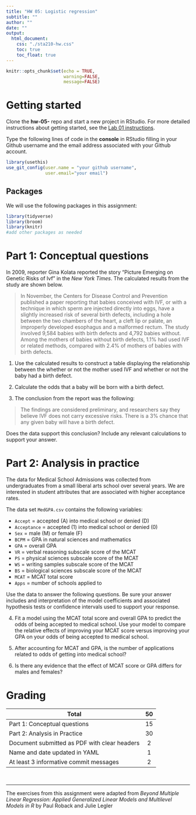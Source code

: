 ```yaml
---
title: "HW 05: Logistic regression"
subtitle: ""
author: ""
date: ""
output: 
  html_document:
    css: "./sta210-hw.css"
    toc: true
    toc_float: true
---
```


```r
knitr::opts_chunk$set(echo = TRUE,
                      warning=FALSE,
                      message=FALSE)
```

# Getting started

Clone the **hw-05-** repo and start a new project in RStudio. For more detailed instructions about getting started, see the [Lab 01 instructions](https://sta210-fa20.netlify.app/labs/lab-01-practice-r.html).

Type the following lines of code in the **console** in RStudio filling in your Github username and the email address associated with your Github account.

```r
library(usethis)
use_git_config(user.name = "your github username", 
               user.email="your email")
```

## Packages 

We will use the following packages in this assignment: 

```r
library(tidyverse)
library(broom)
library(knitr)
#add other packages as needed
```

# Part 1: Conceptual questions

In 2009, reporter Gina Kolata reported the story "Picture Emerging on Genetic Risks of Ivf" in the *New York Times*. The calculated results from the study are shown below. 

> In November, the Centers for Disease Control and Prevention published a paper reporting that babies conceived with IVF, or with a technique in which sperm are injected directly into eggs, have a slightly increased risk of several birth defects, including a hole between the two chambers of the heart, a cleft lip or palate, an improperly developed esophagus and a malformed rectum. The study involved 9,584 babies with birth defects and 4,792 babies without. Among the mothers of babies without birth defects, 1.1\% had used IVF or related methods, compared with 2.4\% of mothers of babies with birth defects.

1. Use the calculated results to construct a table displaying the relationship between the whether or not the mother used IVF and whether or not the baby had a birth defect. 

2. Calculate the odds that a baby will be born with a birth defect. 

3. The conclusion from the report was the following: 

> The findings are considered preliminary, and researchers say they believe IVF does not carry excessive risks. There is a 3\% chance that any given baby will have a birth defect.
    
Does the data support this conclusion? Include any relevant calculations to support your answer. 

# Part 2: Analysis in practice

The data for Medical School Admissions was collected from undergraduates from a small liberal arts school over several years.  We are interested in student attributes that are associated with higher acceptance rates.

The data set `MedGPA.csv` contains the following variables:

-  `Accept` = accepted (A) into medical school or denied (D)
-  `Acceptance` = accepted (1) into medical school or denied (0)
-  `Sex` = male (M) or female (F)
-  `BCPM` = GPA in natural sciences and mathematics
-  `GPA` = overall GPA
-  `VR` = verbal reasoning subscale score of the MCAT
-  `PS` = physical sciences subscale score of the MCAT
-  `WS` = writing samples subscale score of the MCAT
-  `BS` = biological sciences subscale score of the MCAT
-  `MCAT` = MCAT total score
-  `Apps` = number of schools applied to

Use the data to answer the following questions. Be sure your answer includes and interpretation of the model coefficients and associated hypothesis tests or confidence intervals used to support your response.  

4. Fit a model using the MCAT total score and overall GPA to predict the odds of being accepted to medical school. Use your model to compare the relative effects of improving your MCAT score versus improving your GPA on your odds of being accepted to medical school.

5. After accounting for MCAT and GPA, is the number of applications related to odds of getting into medical school? 

6. Is there any evidence that the effect of MCAT score or GPA differs for males and females? 


# Grading

| **Total** | **50** |
|-------------------------------------------------------------|:--:|
| Part 1: Conceptual questions | 15 |
| Part 2: Analysis in Practice | 30 |
| Document submitted as PDF with clear headers	| 2 | 
| Name and date updated in YAML 	| 1 |
| At least 3 informative commit messages 	| 2 |

<br> 

<hr> 

The exercises from this assignment were adapted from *Beyond Multiple Linear Regression: Applied Generalized Linear Models and Multilevel Models in R* by Paul Roback and Julie Legler 

